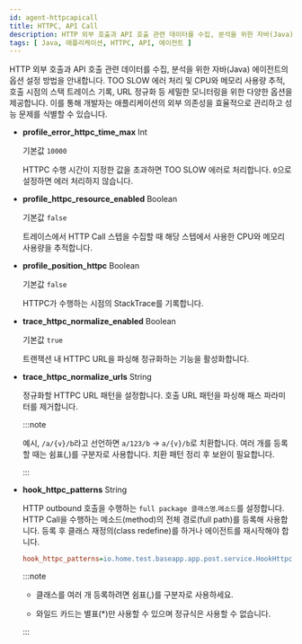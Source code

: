```yaml
---
id: agent-httpcapicall
title: HTTPC, API Call
description: HTTP 외부 호출과 API 호출 관련 데이터를 수집, 분석을 위한 자바(Java) 에이전트의 옵션 설정 방법을 안내합니다. TOO SLOW 에러 처리 및 CPU와 메모리 사용량 추적, 호출 시점의 스택 트레이스 기록, URL 정규화 등 세밀한 모니터링을 위한 다양한 옵션을 제공합니다. 이를 통해 개발자는 애플리케이션의 외부 의존성을 효율적으로 관리하고 성능 문제를 식별할 수 있습니다.
tags: [ Java, 애플리케이션, HTTPC, API, 에이전트 ]
---
```


HTTP 외부 호출과 API 호출 관련 데이터를 수집, 분석을 위한 자바(Java) 에이전트의 옵션 설정 방법을 안내합니다. TOO SLOW 에러 처리 및 CPU와 메모리 사용량 추적, 호출 시점의 스택 트레이스 기록, URL 정규화 등 세밀한 모니터링을 위한 다양한 옵션을 제공합니다. 이를 통해 개발자는 애플리케이션의 외부 의존성을 효율적으로 관리하고 성능 문제를 식별할 수 있습니다.

* **profile_error_httpc_time_max** <span class='type'>Int</span>

  기본값 `10000`

  HTTPC 수행 시간이 지정한 값을 초과하면 TOO SLOW 에러로 처리합니다. `0`으로 설정하면 에러 처리하지 않습니다.

* **profile_httpc_resource_enabled** <span class='type'>Boolean</span>

  기본값 `false`

  트레이스에서 HTTP Call 스텝을 수집할 때 해당 스텝에서 사용한 CPU와 메모리 사용량을 추적합니다.

* **profile_position_httpc** <span class='type'>Boolean</span>

  기본값 `false`

  HTTPC가 수행하는 시점의 StackTrace를 기록합니다.

* **trace_httpc_normalize_enabled** <span class='type'>Boolean</span>

  기본값 `true`

  트랜잭션 내 HTTPC URL을 파싱해 정규화하는 기능을 활성화합니다.

* **trace_httpc_normalize_urls** <span class='type'>String</span>

  정규화할 HTTPC URL 패턴을 설정합니다. 호출 URL 패턴을 파싱해 패스 파라미터를 제거합니다.
  
  :::note

  예시, `/a/{v}/b`라고 선언하면 `a/123/b` → `a/{v}/b`로 치환합니다. 여러 개를 등록할 때는 쉼표(,)를 구분자로 사용합니다. 치환 패턴 정리 후 보완이 필요합니다.

  :::

* **hook_httpc_patterns** <span class='type'>String</span>

  HTTP outbound 호출을 수행하는 `full package 클래스명`.`메소드`를 설정합니다. HTTP Call을 수행하는 메소드(method)의 전체 경로(full path)를 등록해 사용합니다. 등록 후 클래스 재정의(class redefine)를 하거나 에이전트를 재시작해야 합니다.

  ```ini title='whatap.conf'
  hook_httpc_patterns=io.home.test.baseapp.app.post.service.HookHttpcService.*
  ```

  :::note

  * 클래스를 여러 개 등록하려면 쉼표(,)를 구분자로 사용하세요. 
  
  * 와일드 카드는 별표(*)만 사용할 수 있으며 정규식은 사용할 수 없습니다.
  
  :::
